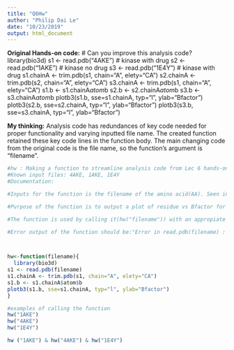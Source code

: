 ```yaml
---
title: "Q6Hw"
author: "Philip Dai Le"
date: "10/23/2019"
output: html_document
---
```

**Original Hands-on code:**
# Can you improve this analysis code?
library(bio3d)
s1 <- read.pdb("4AKE") # kinase with drug
s2 <- read.pdb("1AKE") # kinase no drug
s3 <- read.pdb("1E4Y") # kinase with drug
s1.chainA <- trim.pdb(s1, chain="A", elety="CA")
s2.chainA <- trim.pdb(s2, chain="A", elety="CA")
s3.chainA <- trim.pdb(s1, chain="A", elety="CA")
s1.b <- s1.chainA$atom$b
s2.b <- s2.chainA$atom$b
s3.b <- s3.chainA$atom$b
plotb3(s1.b, sse=s1.chainA, typ="l", ylab="Bfactor")
plotb3(s2.b, sse=s2.chainA, typ="l", ylab="Bfactor")
plotb3(s3.b, sse=s3.chainA, typ="l", ylab="Bfactor")

**My thinking:**
Analysis code has redundances of key code needed for proper functionality and varying inputted file name. The created function retained these key code lines in the function body. The main changing code from the original code is the file name, so the function's argument is "filename".

```r
#hw : Making a function to streamline analysis code from Lec 6 hands-on Q6.
#Known input files: 4AKE, 1AKE, 1E4Y
#Documentation:

#Inputs for the function is the filename of the amino acid(AA). Seen in function argument and read.pdb argument as "filename"

#Purpose of the function is to output a plot of residue vs Bfactor for the AA. 

#The function is used by calling it(hw("filename")) with an appropiate filename in its parantheses. Multiple plots of different or same amino acids can be outputted by repeatedly calling the function on sequential lines or on the same line separated by "&"

#Error output of the function should be:"Error in read.pdb(filename) : No input PDB file found: check filename"



hw<-function(filename){
  library(bio3d)
s1 <- read.pdb(filename) 
s1.chainA <- trim.pdb(s1, chain="A", elety="CA")
s1.b <- s1.chainA$atom$b
plotb3(s1.b, sse=s1.chainA, typ="l", ylab="Bfactor")
}

#examples of calling the function
hw("1AKE")
hw("4AKE")
hw("1E4Y")

hw ("1AKE") & hw("4AKE") & hw("1E4Y")
```

